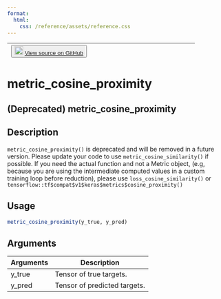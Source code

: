 ```yaml
---
format:
  html:
    css: /reference/assets/reference.css
---
```


| <button class="button"> ![](/reference/assets/GitHub-Mark-32px.png){width="20"} [View source on GitHub](https://github.com/rstudio/keras//blob/main/R/metrics.R#L1339) </button> |
|:------------------------------:|:--------------------------------------:|

# metric_cosine_proximity

## (Deprecated) metric_cosine_proximity

## Description
`metric_cosine_proximity()` is deprecated and will be removed in a future version. Please update your code to use `metric_cosine_similarity()` if possible. If you need the actual function and not a Metric object, (e.g, because you are using the intermediate computed values in a custom training loop before reduction), please use `loss_cosine_similarity()` or `tensorflow::tf$compat$v1$keras$metrics$cosine_proximity()`


## Usage
```r
metric_cosine_proximity(y_true, y_pred) 
```

## Arguments
|Arguments|Description|
|---|---|
| y_true | Tensor of true targets. |
| y_pred | Tensor of predicted targets. |







